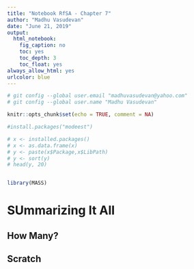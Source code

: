 ```yaml
---
title: "Notebook RfSA - Chapter 7"
author: "Madhu Vasudevan"
date: "June 21, 2019"
output:
  html_notebook:
    fig_caption: no
    toc: yes
    toc_depth: 3
    toc_float: yes
always_allow_html: yes
urlcolor: blue
---
```


```r
# git config --global user.email "madhuvasudevan@yahoo.com"
# git config --global user.name "Madhu Vasudevan"

knitr::opts_chunk$set(echo = TRUE, comment = NA)
```

```r
#install.packages("modeest")

# x <- installed.packages()
# x <- as.data.frame(x)
# y <- paste(x$Package,x$LibPath)
# y <- sort(y)
# head(y, 20)


library(MASS)

```

# SUmmarizing It All

## How Many?




## Scratch
```r

```

